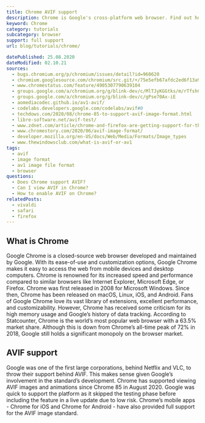 ```yaml
---
title: Chrome AVIF support
description: Chrome is Google's cross-platform web browser. Find out how to support and view AVIF images.
keyword: Chrome
category: tutorials
subcategory: browser
support: full support
url: blog/tutorials/chrome/

datePublished: 25.08.2020
dateModified: 02.10.21
sources:
  - bugs.chromium.org/p/chromium/issues/detail?id=960620
  - chromium.googlesource.com/chromium/src.git/+/75e5efb67afdc2ed6f13a9d02d2aeb56fb657277
  - www.chromestatus.com/feature/4905307790639104
  - groups.google.com/a/chromium.org/g/blink-dev/c/MlTJyKGGtks/m/rTfshC2SBAAJ?pli=1
  - groups.google.com/a/chromium.org/g/blink-dev/c/gPse70Ax-iE
  - aomediacodec.github.io/av1-avif/
  - codelabs.developers.google.com/codelabs/avif#0
  - techdows.com/2020/08/chrome-85-to-support-avif-image-format.html
  - libre-software.net/avif-test/
  - www.zdnet.com/article/chrome-and-firefox-are-getting-support-for-the-new-avif-image-format/
  - www.chromestory.com/2020/06/avif-image-format/
  - developer.mozilla.org/en-US/docs/Web/Media/Formats/Image_types
  - www.thewindowsclub.com/what-is-avif-or-av1
tags:
  - avif
  - image format
  - av1 image file format
  - browser
questions:
  - Does Chrome support AVIF?
  - Can I view AVIF in Chrome?
  - How to enable AVIF on Chrome?
relatedPosts:
  - vivaldi
  - safari
  - firefox
---
```


## What is Chrome

Google Chrome is a closed-source web browser developed and maintained by Google. With its ease-of-use and customization options, Google Chrome makes it easy to access the web from mobile devices and desktop computers. Chrome is renowned for its increased speed and performance compared to similar browsers like Internet Explorer, Microsoft Edge, or Firefox. Chrome was first released in 2008 for Microsoft Windows. Since then, Chrome has been released on macOS, Linux, iOS, and Android. Fans of Google Chrome love its vast library of extensions, excellent performance, and customizability. However, Chrome has received some criticism for its high memory usage and Google’s history of data tracking. According to Statcounter, Chrome is the world’s most popular web browser with a 63.5% market share. Although this is down from Chrome’s all-time peak of 72% in 2018, Google still holds a significant monopoly on the browser market.

## AVIF support

Google was one of the first large corporations, behind Netflix and VLC, to throw their support behind AVIF. This makes sense given Google’s involvement in the standard’s development. Chrome has supported viewing AVIF images and animations since Chrome 85 in August 2020. Google was quick to support the platform as it skipped the testing phase before including the feature in a live update due to low risk. Chrome’s mobile apps - Chrome for iOS and Chrome for Android - have also provided full support for the AVIF image standard.
